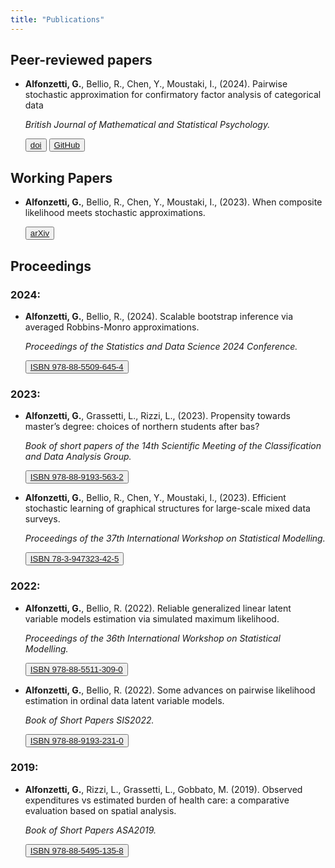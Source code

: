 ```yaml
---
title: "Publications"
---
```

## Peer-reviewed papers
- **Alfonzetti, G.**, Bellio, R., Chen, Y., Moustaki, I., (2024). Pairwise stochastic approximation for confirmatory factor analysis of categorical data <p class="text-primary">*British Journal of Mathematical and Statistical Psychology.*<p> <p><div>
<button type="button" class="btn btn-outline-primary">[doi](https://doi.org/10.1111/bmsp.12347)</button>  
<button type="button" class="btn btn-outline-primary">[GitHub](https://github.com/giuseppealfonzetti/experimentsSTOPLFA/tree/main)</button>
</div>

## Working Papers
- **Alfonzetti, G.**, Bellio, R., Chen, Y., Moustaki, I., (2023). When composite likelihood meets stochastic approximations. <p><button type="button" class="btn btn-outline-primary">[arXiv](https://arxiv.org/abs/2310.04165)</button>

## Proceedings
### 2024:
- **Alfonzetti, G.**, Bellio, R., (2024). Scalable bootstrap inference via averaged Robbins-Monro approximations. <p class="text-primary">*Proceedings of the Statistics and Data Science 2024 Conference.*<p><button type="button" class="btn btn-outline-primary">[ISBN 978-88-5509-645-4](https://unipapress.com/book/proceedings-of-the-statistics-and-data-science-2024-conference/)</button>

### 2023:
- **Alfonzetti, G.**, Grassetti, L., Rizzi, L., (2023). Propensity towards master's degree: choices of northern students after bas? <p class="text-primary">*Book of short papers of the 14th Scientific Meeting of the Classification and Data Analysis Group.*<p><button type="button" class="btn btn-outline-primary">[ISBN 978-88-9193-563-2](https://air.uniud.it/handle/11390/1262890)</button>

- **Alfonzetti, G.**, Bellio, R., Chen, Y., Moustaki, I., (2023). Efficient stochastic learning of graphical structures for large-scale mixed data surveys. <p class="text-primary">*Proceedings of the 37th International Workshop on Statistical Modelling.*<p>
<button type="button" class="btn btn-outline-primary">[ISBN 78-3-947323-42-5](https://iwsm2023.statistik.tu-dortmund.de/storages/iwsm2023-statistik/r/dokumente/IWSM_2023_Conference_Proceedings.pdf)</button>

### 2022:
- **Alfonzetti, G.**, Bellio, R. (2022). Reliable generalized linear latent variable models estimation via simulated maximum likelihood. <p class="text-primary">*Proceedings of the 36th International Workshop on Statistical Modelling.*<p>
<button type="button" class="btn btn-outline-primary">[ISBN 978-88-5511-309-0](https://www.openstarts.units.it/handle/10077/33740)</button>

- **Alfonzetti, G.**, Bellio, R. (2022). Some advances on pairwise likelihood estimation in ordinal data latent variable models. <p class="text-primary">*Book of Short Papers SIS2022.*<p>
<button type="button" class="btn btn-outline-primary">[ISBN  978-88-9193-231-0](https://it.pearson.com/docenti/universita/partnership/sis.html)</button>

### 2019:
- **Alfonzetti, G.**, Rizzi, L., Grassetti, L., Gobbato, M. (2019). Observed expenditures vs estimated burden of health care: a comparative evaluation based on spatial analysis. <p class="text-primary">*Book of Short Papers ASA2019.*<p>
<button type="button" class="btn btn-outline-primary">[ISBN  978-88-5495-135-8](https://air.uniud.it/handle/11390/1168519?mode=complete)</button>
